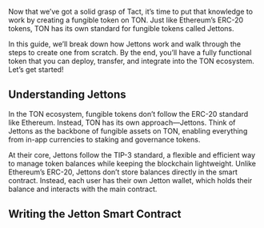 

Now that we’ve got a solid grasp of Tact, it’s time to put that knowledge to work by creating a fungible token on TON. Just like Ethereum’s ERC-20 tokens, TON has its own standard for fungible tokens called Jettons.

In this guide, we’ll break down how Jettons work and walk through the steps to create one from scratch. By the end, you’ll have a fully functional token that you can deploy, transfer, and integrate into the TON ecosystem. Let’s get started!

## Understanding Jettons
In the TON ecosystem, fungible tokens don’t follow the ERC-20 standard like Ethereum. Instead, TON has its own approach—Jettons. Think of Jettons as the backbone of fungible assets on TON, enabling everything from in-app currencies to staking and governance tokens.

At their core, Jettons follow the TIP-3 standard, a flexible and efficient way to manage token balances while keeping the blockchain lightweight. Unlike Ethereum’s ERC-20, Jettons don’t store balances directly in the smart contract. Instead, each user has their own Jetton wallet, which holds their balance and interacts with the main contract.

## Writing the Jetton Smart Contract
